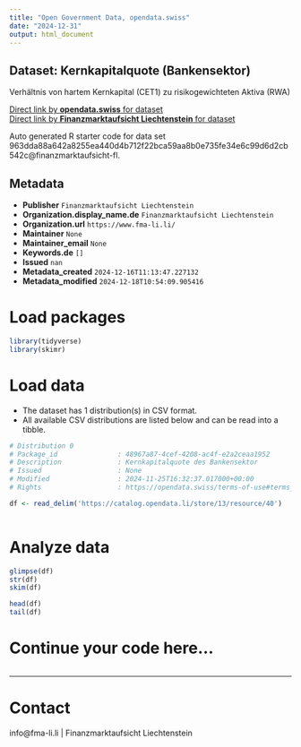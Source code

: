 ```yaml
---
title: "Open Government Data, opendata.swiss"
date: "2024-12-31"
output: html_document
---
```


## Dataset: Kernkapitalquote (Bankensektor)

Verhältnis von hartem Kernkapital (CET1) zu risikogewichteten Aktiva (RWA)

[Direct link by **opendata.swiss** for dataset](https://opendata.swiss/de/dataset/kernkapitalquote-bankensektor)<br>
[Direct link by **Finanzmarktaufsicht Liechtenstein** for dataset]()

Auto generated R starter code for data set 963dda88a642a8255ea440d4b712f22bca59aa8b0e735fe34e6c99d6d2cb542c@finanzmarktaufsicht-fl.

## Metadata

- **Publisher** `Finanzmarktaufsicht Liechtenstein`
- **Organization.display_name.de** `Finanzmarktaufsicht Liechtenstein`
- **Organization.url** `https://www.fma-li.li/`
- **Maintainer** `None`
- **Maintainer_email** `None`
- **Keywords.de** `[]`
- **Issued** `nan`
- **Metadata_created** `2024-12-16T11:13:47.227132`
- **Metadata_modified** `2024-12-18T10:54:09.905416`


# Load packages

```r

library(tidyverse)
library(skimr)

```

# Load data

-   The dataset has 1 distribution(s) in CSV format.
-   All available CSV distributions are listed below and can be read into a tibble.

```r

# Distribution 0
# Package_id               : 48967a87-4cef-4208-ac4f-e2a2ceaa1952
# Description              : Kernkapitalquote des Bankensektor
# Issued                   : None
# Modified                 : 2024-11-25T16:32:37.017000+00:00
# Rights                   : https://opendata.swiss/terms-of-use#terms_by

df <- read_delim('https://catalog.opendata.li/store/13/resource/40')



```

# Analyze data

```r

glimpse(df)
str(df)
skim(df)

head(df)
tail(df)

```

# Continue your code here...

```r

```

------------------------------------------------------------------------

# Contact

info@fma-li.li | Finanzmarktaufsicht Liechtenstein
